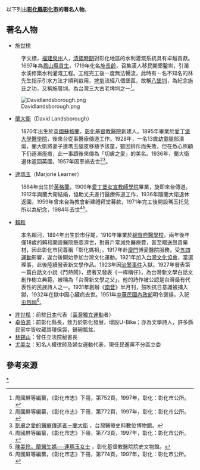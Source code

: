 以下列出'''[[彰化縣|彰化縣]][[彰化市|彰化市]]的著名人物'''。

== 著名人物 ==
*[[施世榜|施世榜]]
:字文標，[[福建|福建]][[泉州|泉州]]人，[[清領時期|清領時期]]對彰化地區的水利灌溉系統具有卓越貢獻。1697年為[[鳳山縣_(臺灣)|鳳山縣]][[貢生|貢生]]，1719年化名[[施長齡|施長齡]]，召集漢人移民開墾鑿圳，引濁水溪修築水利灌溉工程。工程完工後一度無法暢流，此時有一名不知名的林先生指示引水方法才順利啟用，[[埤圳|埤圳]]流經八個堡區，故稱[[八堡圳|八堡圳]]，為紀念施氏之功，又稱施厝圳。為台灣三大古老埤圳之一<ref>周國屏等編纂，《彰化市志》下冊，第752頁，1997年，彰化：彰化市公所。</ref>。

[[File:Davidlandsborough.png|thumb]]
*[[蘭大衛|蘭大衛]]（David Landsborough）
:1870年出生於[[英國|英國]][[蘇格蘭|蘇格蘭]]，[[彰化基督教醫院|彰化基督教醫院]]創建人。1895年畢業於[[愛丁堡大學醫學院|愛丁堡大學醫學院]]，後來台從事醫療傳道工作。1928年，一名13歲幼童腿部潰瘍，蘭大衛將妻子連瑪玉腿皮移植予該童，雖因排斥而失敗，但在悉心照顧下仍逐漸痊癒，此一事蹟後來傳為「切膚之愛」的美名。1936年，蘭大衛退休返回英國，1957年因車禍去世<ref>周國屏等編纂，《彰化市志》下冊，第772頁，1997年，彰化：彰化市公所。</ref><ref>[http://203.65.117.106/project/people/main3_3.htm 割膚之愛的醫療傳道者－蘭大衛]  {{webarchive|url=https://web.archive.org/web/20090302092844/http://203.65.117.106/project/people/main3_3.htm |date=2009-03-02 }}，台灣醫療史料數位博物館。</ref>。

*[[連瑪玉|連瑪玉]]（Marjorie Learner）
:1884年出生於[[英格蘭|英格蘭]]，1909年[[愛丁堡女宣教師學院|愛丁堡女宣教師學院]]畢業，旋即來台傳道。1912年與蘭大衛結婚，協助丈夫進行醫療佈道工作，1936年隨蘭大衛退休返國，1959年曾來台為教會新建禮拜堂募款，1971年完工後開設瑪玉托兒所以為紀念，1984年去世<ref>周國屏等編纂，《彰化市志》下冊，第773頁，1997年，彰化：彰化市公所。</ref><ref>[http://www2.cch.org.tw/history/story104.htm 陳美玲，蘭醫生媽──連瑪玉女士] {{webarchive|url=https://web.archive.org/web/20041207234913/http://www2.cch.org.tw/history/story104.htm |date=2004-12-07 }}，彰化基督教醫院院史文物館。</ref>。

*[[賴和|賴和]]
:本名賴河，1894年出生於市仔尾，1910年畢業於[[台大|總督府醫學校]]，兩年後年僅18歲的賴和開設醫院懸壺濟世，對貧戶常減免醫療費，甚至贈送昂貴藥材，因此彰化市民尊稱「彰化媽祖」。1917年赴[[廈門|廈門]]博愛醫院服務，受[[五四運動|五四運動]]影響，返台後開始參加台灣文化運動。1921年加入[[台灣文化協會|台灣文化協會]]，當選理事，此後陸續發表新文學作品。1923年因[[治警事件|治警事件]]入獄。1927年發表第一篇白話文小說《鬥熱鬧》，接著又發表《一桿稱仔》，為台灣新文學白話文創作樹立典範，被稱為「台灣新文學之父」，他的詩作被公認是台灣最有代表性的民族詩人之一。1931年創辦《[[南音|南音]]》半月刊，鼓吹抗日意識被捕入獄，1932年在獄中因心臟病去世。1951年[[中華民國內政部|中華民國內政部]]明令褒揚，入祀[[忠烈祠|忠烈祠]]<ref>周國屏等編纂，《彰化市志》下冊，第774頁，1997年，彰化：彰化市公所。</ref>。
<div style="clear:both;"></div>
*[[許世楷|許世楷]]：前駐[[日本|日本]]代表（[[臺灣獨立運動|臺灣獨立運動]]者）
*[[卓伯源|卓伯源]]：前彰化縣長，致力於彰化發展，增設U-Bike；亦為文學詩人，許多縣民家中皆收藏其環保袋，鍋碗瓢盆。
*[[林錫山|林錫山]]：曾任立法院秘書長
*[[尤美女|尤美女]]：知名人權律師及婦女運動代表，現任民進黨不分區立委

== 參考來源 ==
{{reflist|3}}

[[Category:彰化市人|*]]